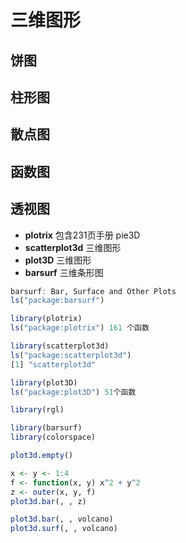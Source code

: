 # 三维图形 {#plot-3d}

## 饼图 {#pie-3d}

## 柱形图 {#bar-3d}

## 散点图 {#scatter-3d}

## 函数图 {#curve-3d}

## 透视图 {#persp-3d}


- **plotrix** 包含231页手册 pie3D 
- **scatterplot3d** 三维图形
- **plot3D** 三维图形
- **barsurf** 三维条形图

```R
barsurf: Bar, Surface and Other Plots
ls("package:barsurf")

library(plotrix)
ls("package:plotrix") 161 个函数

library(scatterplot3d)
ls("package:scatterplot3d")
[1] "scatterplot3d"

library(plot3D)
ls("package:plot3D") 51个函数

library(rgl)
```

```r
library(barsurf)
library(colorspace)

plot3d.empty()

x <- y <- 1:4
f <- function(x, y) x^2 + y^2
z <- outer(x, y, f)
plot3d.bar(, , z)

plot3d.bar(, , volcano)
plot3d.surf(, , volcano)
```
